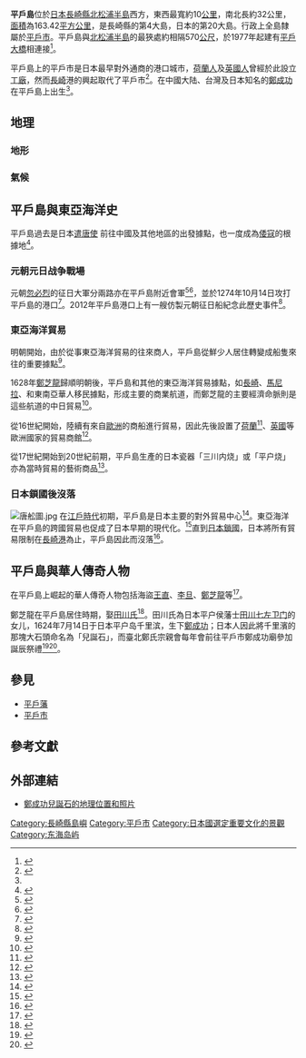 {{short description|Island in Nagasaki, Japan}}
{{Infobox islands
| name             = 平戶島
| image_name       = 
| image_caption    = 
| image_size       = 
| map              = Japan
| map_caption      = 平户岛在日本的位置
| native_name      = 平戸島 ''Hiradoshima''
| native_name_link = Japanese language
| nickname         = 
| location         = [[東海|東海]]
| coordinates      = {{coord|33|22|5|N|129|33|13|E|display=inline,title}}
| archipelago      = 
| total_islands    = 
| major_islands    = 
| area_km2         = 163.42
| length_km        = 32
| width_km         = 10
| coastline_km     = 203.5
| highest_mount    = mount {{ill|Yasumandake|ja|安満岳}}
| elevation_m      = 535
| country          = Japan
| country_admin_divisions_title     = Prefecture
| country_admin_divisions           = [[Nagasaki_Prefecture|Nagasaki Prefecture]]
| country_admin_divisions_title_1   = city
| country_admin_divisions_1         = [[Hirado,_Nagasaki|Hirado]]
| country_admin_divisions_title_2   = 
| country_admin_divisions_2         = 
| country_largest_city              = 
| country_largest_city_population   = 
| population       = 21355
| population_as_of = 2005
| density_km2      = 131 
| ethnic_groups    = [[Japanese_people|Japanese]]
| additional_info  =
}}

{{japanese|japanese=平戸島|kana=ひらどしま|romaji=Hirado-jima}}

'''平戶島'''位於[[日本|日本]][[長崎縣|長崎縣]][[北松浦半島|北松浦半島]]西方，東西最寬約10[[公里|公里]]，南北長約32公里，[[面積|面積]]為163.42[[平方公里|平方公里]]，是長崎縣的第4大島，日本的第20大島。行政上全島隸屬於[[平戶市|平戶市]]。平戶島與[[北松浦半島|北松浦半島]]的最狹處約相隔570[[公尺|公尺]]，於1977年起建有[[平戶大橋|平戶大橋]]相連接<ref name="FrédéricRoth2002">{{cite book|author1=Louis Frédéric|author2=Käthe Roth|title=Japan Encyclopedia|url=http://books.google.com/books?id=p2QnPijAEmEC&pg=PA683|accessdate=4 March 2013|year=2002|publisher=Harvard University Press|isbn=978-0-674-01753-5|page=683|archive-date=2011-12-12|archive-url=https://web.archive.org/web/20111212193754/http://books.google.com/books?id=p2QnPijAEmEC&pg=PA683|dead-url=no}}</ref>。

平戶島上的平戶市是日本最早對外通商的港口城市，[[荷蘭人|荷蘭人]]及[[英國人|英國人]]曾經於此設立[[工廠|工廠]]，然而[[長崎|長崎]]港的興起取代了平戶市<ref name="Giesen2012">{{cite book|author=Walter Giesen|title=Japan|url=http://books.google.com/books?id=zmUoDqXbG2QC&pg=PA477|accessdate=4 March 2013|date=14 February 2012|publisher=Baedeker|isbn=978-3-8297-6617-3|pages=477–}}</ref>。在中國大陆、台灣及日本知名的[[鄭成功|鄭成功]]在平戶島上出生<ref name="Giesen2012"/>。

==地理==
{{Location map
 |East Asia
 |relief=0
 |label=平戶島
 |lat_deg=33|lat_min=22|lat_sec=5
 |lon_deg=129|lon_min=33|lon_sec=13
 |position=right
 |width=250
 |float=right
 |caption=平戶島在[[東亞|東亞]]的位置
}}
===地形===

===氣候===
{{Weather box
|location = Hirado weather station<ref>{{Cite web |url=https://www.jma.go.jp/en/amedas_h/today-84171.html?areaCode=000&groupCode=60 |title=Hirado weather station homepage |accessdate=2020-07-17 |archive-date=2020-07-17 |archive-url=https://web.archive.org/web/20200717064528/https://www.jma.go.jp/en/amedas_h/today-84171.html?areaCode=000&groupCode=60 |dead-url=no }}</ref>(1981–2010)
|metric first = Y
|single line = Y
|Jan high C = 9.3
|Feb high C = 10.2
|Mar high C = 13.0
|Apr high C = 17.4
|May high C = 21.2
|Jun high C = 24.0
|Jul high C = 27.6
|Aug high C = 29.4
|Sep high C = 22.2
|Oct high C = 21.9
|Nov high C = 16.9
|Dec high C = 11.9
|year high C = 19.9
|Jan mean C = 6.7
|Feb mean C = 7.3
|Mar mean C = 9.9
|Apr mean C = 14.0
|May mean C = 17.7
|Jun mean C = 21.0
|Jul mean C = 24.9
|Aug mean C = 26.3
|Sep mean C = 23.4
|Oct mean C = 18.9
|Nov mean C = 13.9
|Dec mean C = 9.2
|year mean C = 16.1
|Jan low C = 4.1
|Feb low C = 4.5
|Mar low C = 6.9
|Apr low C = 10.8
|May low C = 14.8
|Jun low C = 18.7
|Jul low C = 23.0
|Aug low C = 23.9
|Sep low C = 21.1
|Oct low C = 16.0
|Nov low C = 11.0
|Dec low C = 6.3
|year low C = 13.4
|precipitation colour = green
|Jan precipitation mm = 81.5
|Feb precipitation mm = 92.5
|Mar precipitation mm = 156.0
|Apr precipitation mm = 184.8
|May precipitation mm = 205.4
|Jun precipitation mm = 310.6
|Jul precipitation mm = 362.3
|Aug precipitation mm = 215.5
|Sep precipitation mm = 233.4
|Oct precipitation mm = 94.6
|Nov precipitation mm = 104.4
|Dec precipitation mm = 68.3
|year precipitation mm = 2109.3
|Jan snow cm = 3
|Feb snow cm = 2
|Mar snow cm = 0
|Apr snow cm = 0
|May snow cm = 0
|Jun snow cm = 0
|Jul snow cm = 0
|Aug snow cm = 0
|Sep snow cm = 0
|Oct snow cm = 0
|Nov snow cm = 0
|Dec snow cm = 1
|Jan humidity = 64
|Feb humidity = 66
|Mar humidity = 68
|Apr humidity = 76
|May humidity = 79
|Jun humidity = 86
|Jul humidity = 88
|Aug humidity = 84
|Sep humidity = 79
|Oct humidity = 70
|Nov humidity = 67
|Dec humidity = 65
|Jan sun = 92.9
|Feb sun = 114.3
|Mar sun = 147.3
|Apr sun = 175.4
|May sun = 188.3
|Jun sun = 133.2
|Jul sun = 154.0
|Aug sun = 200.0
|Sep sun = 160.1
|Oct sun = 178.1
|Nov sun = 131.8
|Dec sun = 108.5
|year sun = 1783.8
|source 1 = Japan Meteorological Agency<ref name= JMA >{{cite web
| url = http://www.data.jma.go.jp/obd/stats/etrn/view/nml_sfc_ym.php?prec_no=84&block_no=47805&year=&month=&day=&view=
| title = 平戸　平年値（年・月ごとの値）　主な要素
| publisher = [[Japan_Meteorological_Agency|Japan Meteorological Agency]]
| accessdate = August 4, 2017
| archive-date = 2020-07-17
| archive-url = https://web.archive.org/web/20200717092518/http://www.data.jma.go.jp/obd/stats/etrn/view/nml_sfc_ym.php?prec_no=84&block_no=47805&year=&month=&day=&view=
| dead-url = no
}}</ref>
|source 2 = NOAA (1961-1990)<ref name= NOAA>{{cite web
  |url = ftp://ftp.atdd.noaa.gov/pub/GCOS/WMO-Normals/RA-II/JP/47805.TXT
  |title = Hirado Climate Normals 1961-1990
  |publisher = [[National_Oceanic_and_Atmospheric_Administration|National Oceanic and Atmospheric Administration]]
  |accessdate = January 6, 2013}}</ref> 
|date=1981-2010
}}

==平戶島與東亞海洋史==
{{multiple image
 | header = 平戶島與海洋貿易
 | align = right
 | image1    = 
 | width1     = 100
 | alt1      = 最早來到日本（平戶島）的荷蘭商船''Liefde''號
 | caption1  = 最早來到日本（平戶島）的荷蘭商船''Liefde''號
 | image2    = HiradoVOCfactory(montanus-1669).jpg
 | width2     = 130
 | alt2      = 平戶荷蘭商館，17世紀
 | caption2  = 平戶荷蘭商館，17世紀
}}{{multiple image
 | header = 平戶島與海洋貿易
 | align = right
 | image1    = HiradoEnglishHouseMonumentA.jpg
 | width1     = 75
 | alt1      = 英國人平戶島會館紀念碑
 | caption1  = 英國人平戶島會館紀念碑
 | image3    = Hirado_Dutch_Trading_Post_01.jpg
 | width3    = 160
 | alt3      = 荷蘭人於平戸港的商館倉庫
 | caption3  = 荷蘭人於平戸港的商館倉庫
}}
平戶島過去是日本[[遣唐使|遣唐使]] 前往中國及其他地區的出發據點，也一度成為[[倭寇|倭寇]]的根據地<ref name="木宫泰彦木宮泰彥1980">{{cite book|author1=木宫泰彦|author2=木宮泰彥|title=日中文化交流史|url=http://books.google.com/books?id=pyoyAQAAIAAJ|accessdate=4 March 2013|year=1980|publisher=商务印书馆}}</ref>。

=== 元朝元日战争戰場 ===
{{See also|元日战争}}
元朝[[忽必烈|忽必烈]]的征日大軍分兩路亦在平戶島附近會軍<ref name="Yamamura1990">{{cite book|author=Kozo Yamamura|title=Médieval Japan|url=http://books.google.com/books?id=TtTc_Aa22MwC&pg=PA147|accessdate=4 March 2013|date=27 April 1990|publisher=Cambridge University Press|isbn=978-0-521-22354-6|pages=147–}}</ref><ref name="Turnbull2013">{{cite book|author=Stephen Turnbull|title=The Mongol Invasions of Japan 1274 and 1281|url=http://books.google.com/books?id=Qo4amAg_ygIC&pg=PT126|accessdate=4 March 2013|date=19 February 2013|publisher=Osprey Publishing|isbn=978-1-4728-0045-9|pages=126–}}</ref>，並於1274年10月14日攻打平戶島的港口<ref name="Delgado2004">{{cite book|author=James Delgado|title=Adventures of a Sea Hunter: In Search of Famous Shipwrecks|url=http://books.google.com/books?id=4rVtqI4-_vQC&pg=PA104|accessdate=4 March 2013|year=2004|publisher=Douglas & McIntyre|isbn=978-1-926685-60-1|pages=104}}</ref>。2012年平戶島港口上有一艘仿製元朝征日船紀念此歷史事件<ref name="Turnbull2012">{{cite book|author=Stephen Turnbull|title=Fighting Ships of the Far East (1): China and Southeast Asia 202 BC-AD 1419|url=http://books.google.com/books?id=jLIfe4-wWawC&pg=PA10-IA4|accessdate=4 March 2013|date=19 June 2012|publisher=Osprey Publishing|isbn=978-1-78200-017-4|pages=10–}}</ref>。

=== 東亞海洋貿易 ===
明朝開始，由於從事東亞海洋貿易的往來商人，平戶島從鮮少人居住轉變成船隻來往的重要據點<ref name="蒋兆成1994">{{cite book|author=蒋兆成|title=明淸杭嘉湖社会经济史研究|url=http://books.google.com/books?id=pLRTAAAAIAAJ|accessdate=3 March 2013|year=1994|publisher=杭州大学出版社|quote=3 嘉靖年间,到过平户的郑舜功指出: "平户岛,背鲜人居,今居商众,二十年来,为将舶之渊戴,中国流通移家受愿,错综盘固,而今屡 ...  但明朝政府对于日本却仍然坚持禁海政策...}}</ref>。

1628年[[鄭芝龍|鄭芝龍]]歸順明朝後，平戶島和其他的東亞海洋貿易據點，如[[長崎|長崎]]、[[馬尼拉|馬尼拉]]、和東南亞華人移民據點，形成主要的商業航道，而鄭芝龍的主要經濟命脈則是這些航道的中日貿易<ref name="Leonard1984">{{cite book|author=Jane Kate Leonard|title=Wei Yuan and China's Rediscovery of the Maritime World|url=http://books.google.com/books?id=wQCm-bequYgC&pg=PA66|accessdate=4 March 2013|year=1984|publisher=Harvard Univ Asia Center|isbn=978-0-674-94855-6|pages=66–|archive-date=2013-10-11|archive-url=https://web.archive.org/web/20131011111527/http://books.google.com/books?id=wQCm-bequYgC&pg=PA66|dead-url=no}}</ref>。

從16世紀開始，陸續有來自[[歐洲|歐洲]]的商船進行貿易，因此先後設置了[[荷蘭|荷蘭]]<ref name="Goodman2000">{{cite book|author=Grant Kohn Goodman|title=Japan and the Dutch, 1600-1853|url=http://books.google.com/books?id=CeXqB5LcgGsC&pg=PA13|accessdate=4 March 2013|year=2000|publisher=Psychology Press|isbn=978-0-7007-1220-5|pages=13–}}</ref>、[[英國|英國]]等歐洲國家的貿易商館<ref name="LachKley1998">{{cite book|author1=Donald Frederick Lach|author2=Edwin J. van Kley|title=A Century of Advance|url=http://books.google.com/books?id=W0fBhqb1kdkC&pg=PA1849|accessdate=4 March 2013|year=1998|publisher=University of Chicago Press|isbn=978-0-226-46769-6|pages=1849–}}</ref>。

從17世紀開始到20世紀前期，平戶島生產的日本瓷器「三川内烧」或「平户烧」亦為當時貿易的藝術商品<ref name="Lawrence1997">{{cite book|author=Louis Lawrence|title=Hirado: prince of porcelains|url=http://books.google.com/books?id=4C7rAAAAMAAJ|accessdate=4 March 2013|date=1 November 1997|publisher=Art Media Resources|isbn=978-1-878529-30-5}}</ref>。

{{Gallery
|title=「平户烧」：貿易商品及收藏的藝術品
|width=120
|height=45
|lines=2
|File:WLA brooklynmuseum Hirado Dish 18th century.jpg|平户烧，[[布鲁克林博物馆|布鲁克林博物馆]]收藏品
|File:Richiku_-_Incense_Burner_("Koro")_Supported_by_Entwined_Dragons_-_Walters_491621.jpg|平户烧，{{link-en|沃爾特斯藝術博物館|Walters Art Museum}}收藏品
|File:Japanese_-_Sake_Ewer_from_a_Portable_Picnic_Set_-_Walters_49957_-_Three_Quarter_View_B.jpg|平户烧，{{link-en|沃爾特斯藝術博物館|Walters Art Museum}}收藏品
|File:Japanese - Brush Rest in the Form of Boys with a Snowball - Walters 49917.jpg|平户烧，{{link-en|沃爾特斯藝術博物館|Walters Art Museum}}收藏品
|File:Imamura Rokuro - Fresh Water Jar ("Mizusashi") with Deer under Maple Trees - Walters 491543.jpg|平户烧，{{link-en|沃爾特斯藝術博物館|Walters Art Museum}}收藏品
|File:Furukawa_-_Bottle_with_Geese_along_a_River_Bank_-_Walters_491600_-_View_C.jpg|平户烧，{{link-en|沃爾特斯藝術博物館|Walters Art Museum}}收藏品
|File:Japanese - Figurine ("Okimono") of a Lion with a Ball - Walters 491757.jpg|平户烧，{{link-en|沃爾特斯藝術博物館|Walters Art Museum}}收藏品
|File:Japanese_-_Fresh_Water_Jar_(Mizusashi)_with_Bamboo_-_Walters_49283.jpg|平户烧，{{link-en|沃爾特斯藝術博物館|Walters Art Museum}}收藏品
|File:Japanese - Incense Burner ("Koro") with Tokugawa Family Crest ("Aoi mon") - Walters 491747.jpg|平户烧，{{link-en|沃爾特斯藝術博物館|Walters Art Museum}}收藏品
|File:Japanese - Incense Burner ("Koro") with Peonies - Walters 491755 - Mark A.jpg|平户烧，{{link-en|沃爾特斯藝術博物館|Walters Art Museum}}收藏品
}}
=== 日本鎖國後沒落 ===
[[File:唐舩圖.jpg|thumb]]
在[[江戶時代|江戶時代]]初期，平戶島是日本主要的對外貿易中心<ref name="Mulder">{{cite book|author=W. Z. Mulder|title=Hollanders in Hirado, 1597-1641|url=http://books.google.com/books?id=Y2SGAAAAIAAJ|accessdate=4 March 2013|date=198?|publisher=Fibula-Van Dishoeck}}</ref>。東亞海洋在平戶島的跨國貿易也促成了日本早期的現代化。<ref name="JANSENJansen2009">{{cite book|author1=Marius B. JANSEN|author2=Marius B Jansen|title=The Making of Modern Japan|url=http://books.google.com/books?id=3bf4g447YdcC&pg=PA73|accessdate=4 March 2013|date=30 June 2009|publisher=Harvard University Press|isbn=978-0-674-03910-0|pages=73–}}</ref>直到[[日本鎖國|日本鎖國]]，日本將所有貿易限制在[[長崎港|長崎港]]為止，平戶島因此而沒落<ref name="Pedlar1990">{{cite book|author=Neil Pedlar|title=The Imported Pioneers: Westerners Who Helped Build Modern Japan|url=http://books.google.com/books?id=HogToesalAoC&pg=PA40|accessdate=4 March 2013|year=1990|publisher=Japan Library Ltd|isbn=978-0-904404-51-7|pages=40–}}</ref>。

==平戶島與華人傳奇人物==
{{multiple image
 | header = 平戶島與鄭氏家族
 | align = right
 | image1    = Birth Rock of Zheng Chenggong.jpg
 | width1     = 320
 | alt1      = [[日本|日本]][[長崎|長崎]][[平戶市|平戶市]][[千里濱|千里濱]]的鄭成功兒誕石及石碑
 | caption1  = [[日本|日本]][[長崎|長崎]][[平戶市|平戶市]][[千里濱|千里濱]]的鄭成功兒誕石及石碑
 | image2    = JapaneseKoxinga.JPG
 | width2     = 150
 | alt2      = 幼年[[田川氏_(鄭成功母)|鄭氏母]]子雕像（[[臺南市|臺南市]]・[[鄭成功祖廟|鄭成功祖廟]]）
 | caption2  = 幼年[[田川氏_(鄭成功母)|鄭氏母]]子雕像（[[臺南市|臺南市]]・[[鄭成功祖廟|鄭成功祖廟]]）
}}
在平戶島上崛起的華人傳奇人物包括海盜[[汪直_(海商)|王直]]、[[李旦_(海盗)|李旦]]、[[鄭芝龍|鄭芝龍]]等<ref name="湯錦台2011">	{{Cite book| edition = 初版	| publisher = 如果出版 : 大雁出版基地發行	| isbn = 9789866702792	| last = 湯錦台	| title = 大航海時代的台灣	| location = 臺北市	| series = 發現台灣	| date = 2011	}}</ref>。

鄭芝龍在平戶島居住時期，娶[[田川氏_(鄭成功母)|田川氏]]<ref name="簡後聰2002">{{cite book|author=簡後聰|title=臺灣史|url=http://books.google.com/books?id=4ECC3PnKHaAC&pg=PA408|accessdate=3 March 2013|year=2002|publisher=五南圖書出版股份有限公司|isbn=978-957-11-2549-7|pages=408–}}</ref>。田川氏為日本平户侯藩士[[田川七左卫门|田川七左卫门]]的女儿，1624年7月14日于日本平户岛千里滨，生下[[鄭成功|鄭成功]]；日本人因此將千里濱的那塊大石頭命名為「兒誕石」，而臺北鄭氏宗親會每年會前往平戶市鄭成功廟參加誕辰祭禮<ref name="健民宋宜昌1997">{{cite book|author1=健民|author2=宋宜昌|author3=北京泛亚太经济研究所|title=海洋中国: 文明中心东移与国家利益空间|url=http://books.google.com/books?id=sXa5AAAAIAAJ|accessdate=3 March 2013|year=1997|publisher=中国国际广播出版社|quote=在众多的抗清义军中最有影响,并和航海事业关联最大的莫过于郑成功了。郑成功，原名郑森,福建泉州南安县石井人。他的父亲是明末赫赫有名的大海商芝龙,母亲为日本平户侯藩士田川七左卫门的女儿。郑成功 1624 年 7 月 14 日生于日本平户岛千里滨,...}}</ref><ref name="中華民國宗親譜系學會年刊">{{cite book|title=中華民國宗親譜系學會年刊|url=http://books.google.com/books?id=bOKGAAAAIAAJ|accessdate=3 March 2013|year=1984|publisher=中華民國宗親譜系學會|quote=鄭成功出生地方是在日本長崎縣的平戶市(平戶島)千里濱的一個大石頭,日本人把這大石頭定名為「兒誕石」。鄭成功反清復明的 ... 不但保持有鄭成功的兒誕石、紀念碑,還有(圖為臺北鄭氏宗親會,每年前往日本長崎縣平戶市鄭成功廟參加誕辰祭禮的情形。)}}</ref>。

==參見==
* [[平戶藩|平戶藩]]
* [[平戶市|平戶市]]

==參考文獻==
{{reflist}}

==外部連結==
* [http://www.panoramio.com/photo/77389155 鄭成功兒誕石的地理位置和照片]{{Dead link|date=2019年12月 |bot=InternetArchiveBot |fix-attempted=yes }}
{{Pacific Islands}}

[[Category:長崎縣島嶼|Category:長崎縣島嶼]]
[[Category:平戶市|Category:平戶市]]
[[Category:日本國選定重要文化的景觀|Category:日本國選定重要文化的景觀]]
[[Category:东海岛屿|Category:东海岛屿]]